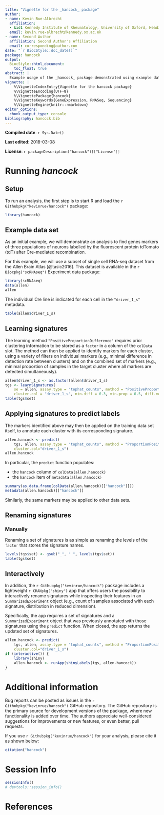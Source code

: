```yaml
---
title: "Vignette for the _hancock_ package"
author:
- name: Kevin Rue-Albrecht
  affiliation:
  - &id1 Kennedy Institute of Rheumatology, University of Oxford, Headington, Oxford OX3 7FY, UK.
  email: kevin.rue-albrecht@kennedy.ox.ac.uk
- name: Second Author
  affiliation: Second Author's Affiliation
  email: corresponding@author.com
date: "`r BiocStyle::doc_date()`"
package: hancock
output: 
  BiocStyle::html_document:
    toc_float: true
abstract: |
  Example usage of the _hancock_ package demonstrated using example data sets.
vignette: |
    %\VignetteIndexEntry{Vignette for the hancock package}
    %\VignetteEncoding{UTF-8}
    %\VignettePackage{hancock}
    %\VignetteKeywords{GeneExpression, RNASeq, Sequencing}
    %\VignetteEngine{knitr::rmarkdown}
editor_options: 
  chunk_output_type: console
bibliography: hancock.bib
---
```


**Compiled date**: `r Sys.Date()`

**Last edited**: 2018-03-08

**License**: `r packageDescription("hancock")[["License"]]`

# Running _hancock_

## Setup

To run an analysis, the first step is to start R and load the `r Githubpkg("kevinrue/hancock")` package:

```r
library(hancock)
```

## Example data set

As an initial example, we will demonstrate an analysis to find genes markers of three populations of neurons labelled by the fluorescent protein tdTomato (tdT) after Cre-mediated recombination.

For this example, we will use a subset of single cell RNA-seq dataset from the Allen Brain Atlas [@tasic2016].
This dataset is available in the `r Biocpkg("scRNAseq")` Experiment data package:

```r
library(scRNAseq)
data(allen)
allen
```

The individual Cre line is indicated for each cell in the `"driver_1_s"` metadata.

```r
table(allen$driver_1_s)
```

## Learning signatures

The learning method `"PositiveProportionDifference"` requires prior clustering information to be stored as a `factor` in a column of the `colData` slot.
The method can then be applied to identify markers for each cluster, using a variety of filters on individual markers (e.g., minimal difference in detection rate between clusters) and on the combined set of markers (e.g., minimal proportion of samples in the target cluster where all markers are detected simultaneously).

```r
allen$driver_1_s <- as.factor(allen$driver_1_s)
tgs <- learnSignatures(
    se = allen, assay.type = "tophat_counts", method = "PositiveProportionDifference",
    cluster.col = "driver_1_s", min.diff = 0.3, min.prop = 0.5, diff.method = "min")
table(tgs$set)
```

## Applying signatures to predict labels

The markers identified above may then be applied on the training data set itself, to annotate each cluster with its corresponding signature.

```r
allen.hancock <- predict(
    tgs, allen, assay.type = "tophat_counts", method = "ProportionPositive",
    cluster.col="driver_1_s")
allen.hancock
```

In particular, the `predict` function populates:

- the `hancock` column of `colData(allen.hancock)`
- the `hancock` item of `metadata(allen.hancock)`

```r
summary(as.data.frame(colData(allen.hancock)[["hancock"]]))
metadata(allen.hancock)[["hancock"]]
```

Similarly, the same markers may be applied to other data sets.

## Renaming signatures

### Manually

Renaming a set of signatures is as simple as renaming the levels of the `factor` that stores the signature names.

```r
levels(tgs$set) <- gsub("_", " ", levels(tgs$set))
table(tgs$set)
```

## Interactively

In addition, the `r Githubpkg("kevinrue/hancock")` package includes a lightweight `r CRANpkg("shiny")` app that offers users the possibility to interactively rename signatures while inspecting their features in an `SummarizedExperiment` object (e.g., count of samples associated with each signature, distribution in reduced dimension).

Specifically, the app requires a set of signatures and a `SummarizedExperiment` object that was previously annotated with those signatures using the `predict` function.
When closed, the app returns the updated set of signatures.

```r
allen.hancock <- predict(
    tgs, allen, assay.type = "tophat_counts", method = "ProportionPositive",
    cluster.col="driver_1_s")
if (interactive()) {
    library(shiny)
    allen.hancock <- runApp(shinyLabels(tgs, allen.hancock))
}
```

# Additional information

Bug reports can be posted as issues in the `r Githubpkg("kevinrue/hancock")` GitHub repository.
The GitHub repository is the primary source for development versions of the package, where new functionality is added over time.
The authors appreciate well-considered suggestions for improvements or new features, or even better, pull requests.

If you use `r Githubpkg("kevinrue/hancock")` for your analysis, please cite it as shown below:

```r
citation("hancock")
```

# Session Info {.unnumbered}

```r
sessionInfo()
# devtools::session_info()
```

# References {.unnumbered}
